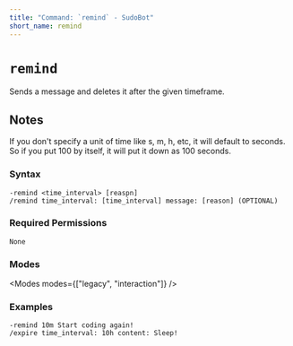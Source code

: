 ```yaml
---
title: "Command: `remind` - SudoBot"
short_name: remind
---
```



# `remind`

Sends a message and deletes it after the given timeframe.

## Notes

If you don't specify a unit of time like s, m, h, etc, it will default to seconds. So if you put 100 by itself, it will put it down as 100 seconds.

### Syntax

```
-remind <time_interval> [reaspn]
/remind time_interval: [time_interval] message: [reason] (OPTIONAL)
```

### Required Permissions

`None`

### Modes

<Modes modes={["legacy", "interaction"]} />

### Examples

```
-remind 10m Start coding again!
/expire time_interval: 10h content: Sleep!
```
